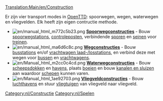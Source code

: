 [[Translation:Main/en/Construction]]{{en/-}}{{nl/Inhoudsopgave}}

Er zijn vier transport modes in [[Main/nl/OpenTTD|OpenTTD]]: spoorwegen, wegen, waterwegen en vliegvelden. Elk heeft zijn eigen contructie methode.


*[[File:en/manual html m772c5b23.png]] '''[[Main/nl/Spoorwegconstructies|Spoorwegconstructies]]''' - Bouw [[Main/nl/Spoorwegstation|spoorwegstations]], [[Main/nl/Controleposten|controleposten]], verbindende [[Main/nl/Bouw sporen|sporen]] en [[Main/nl/seinen|seinen]] voor [[Main/nl/treinen|treinen]].
*[[File:en/manual html ma6d6c8c.png]] '''[[Main/nl/Wegconstructies|Wegconstructies]]''' - Bouw [[Main/en/Laadperrons/Nl#Bushalte|busstations]] en/of [[Main/en/Laadperrons/Nl#Vrachtwagen laadperron|vrachtwagen laad-/losstations]], en verbind deze met wegen voor [[Main/nl/bussen|bussen]] en [[Main/nl/Wegvoertuigen|vrachtwagens]].
*[[File:en/Manual html m2cc0c4cd.png]] '''[[Main/nl/Waterwegconstructies|Waterwegconstructies]]''' - Bouw [[Main/nl/bouw dok|scheepsdokken]] en [[Main/nl/bouw haven|havens]], plaats [[Main/nl/plaats boeien|boeien]] en bouw [[Main/nl/Bouw kanalen en sluizen|kanalen en sluizen]] aan waardoor [[Main/nl/schepen|schepen]] kunnen varen.
*[[File:en/Manual html 1ae92703.png]] '''[[Main/nl/bouw vliegveld|Vliegveldconstructies]]''' - Bouw [[Main/nl/vliegveld|luchthavens]] en stuur [[Main/nl/Vliegtuigen|vliegtuigen]] van vliegveld naar vliegveld.

[[Category:nl/Constructie]]
[[Category:nl/Spelen]]